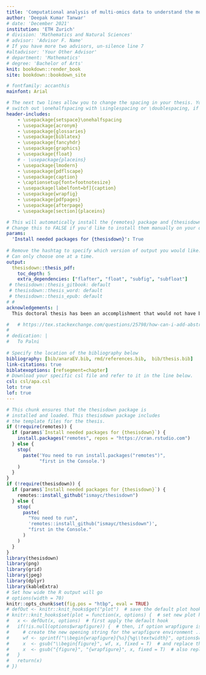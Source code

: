 ```yaml
---
title: 'Computational analysis of multi-omics data to understand the molecular mechanisms of germline-dependent epigenetic inheritance'
author: 'Deepak Kumar Tanwar'
# date: 'December 2021'
institution: 'ETH Zurich'
# division: 'Mathematics and Natural Sciences'
# advisor: 'Advisor F. Name'
# If you have more two advisors, un-silence line 7
#altadvisor: 'Your Other Advisor'
# department: 'Mathematics'
# degree: 'Bachelor of Arts'
knit: bookdown::render_book
site: bookdown::bookdown_site

# fontfamily: accanthis
mainfont: Arial

# The next two lines allow you to change the spacing in your thesis. You can 
# switch out \onehalfspacing with \singlespacing or \doublespacing, if desired.
header-includes:
    - \usepackage{setspace}\onehalfspacing
    - \usepackage{acronym}
    - \usepackage{glossaries}
    - \usepackage{biblatex}
    - \usepackage{fancyhdr}
    - \usepackage{graphics}
    - \usepackage{float}
    # - \usepackage{placeins}
    - \usepackage{lmodern}
    - \usepackage{pdflscape}
    - \usepackage{caption}
    - \captionsetup{font=footnotesize}
    - \usepackage[labelfont=bf]{caption}
    - \usepackage{wrapfig}
    - \usepackage{pdfpages}
    - \usepackage{afterpage}
    - \usepackage[section]{placeins}

# This will automatically install the {remotes} package and {thesisdown}
# Change this to FALSE if you'd like to install them manually on your own.
params:
  'Install needed packages for {thesisdown}': True
  
# Remove the hashtag to specify which version of output you would like.
# Can only choose one at a time.
output:
  thesisdown::thesis_pdf:
    toc_depth: 5
    extra_dependencies: ["flafter", "float", "subfig", "subfloat"]
 # thesisdown::thesis_gitbook: default
 # thesisdown::thesis_word: default
 # thesisdown::thesis_epub: default
# # 
acknowledgements: |
  This doctoral thesis has been an accomplishment that would not have been possible, or anywhere near as enjoyable, without the help and support of a number of incredible individuals. Thank you for all that you have contributed to this thesis. \newline\newline I am eternally grateful to Prof. Dr. Isabelle Mansuy for allowing me to do Doctoral research in her lab. It is a pleasure to be a member of the Neuroepigenetics lab. Thank you to all the members of the Neuroepigenetics lab, past and present. The Neuroepigenetics group was always fun to work with and I learned a lot about experiments. Thank you so much! A special thanks to the present and past members of Y38 for motivating, and various scientific and non-scientific discussions. \newline\newline My sincere thanks to Prof. Dr. Mark Robinson and Prof. Dr. Tuncay Baubec for accepting to be my co-examiners and supporting me throughout my doctoral research. Thank you so much Mark for always being available and providing all the help in writing proposals, helping in supervising students, and discussing and providing solutions to the problems I was facing. \newline\newline I am indebted to Dr. Pierre-Luc Germain for his expert supervision and all the support he has provided. I am grateful for all discussions and suggestions on both scientific and non-scientific issues. Thank you for being so nice and for all the support which was extremely helpful to reach this point. I have learnt a lot from you. \newline\newline I would also like to thank the Directors and members of the Brain Research Institute for creating such a stimulating environment for research. \newline\newline I am extremely grateful for my doctoral funding, the Swiss Government Excellence Scholarship. Thank you so much Sandra Zweifel for always being there. \newline\newline Looking back into the past, this thesis would not have happened without my bachelor’s thesis supervisors Rainer König and Sandro Lindig, who got me interested in the field of bioinformatics data science. \newline\newline Finally, I am very grateful to my family for their continuous support and belief in me. Visiting you always helped me to relax and to not worry about work so much. Last of all, I want to thank my wife, Palni Kundra, for always cheering me up when I was down and for helping me with stupid issues.

#   # https://tex.stackexchange.com/questions/25798/how-can-i-add-abstract-and-acknowledgement-pages-into-the-table-of-contents/25799
#   
# dedication: |
#   To Palni
  
# Specify the location of the bibliography below
bibliography: [bib/anaraEV.bib, rmd/references.bib,  bib/thesis.bib]
link-citations: true
biblatexoptions: [refsegment=chapter]
# Download your specific csl file and refer to it in the line below.
csl: csl/apa.csl
lot: true
lof: true
---
```


```{=html}
<!--
Above is the YAML (YAML Ain't Markup Language) header that includes a lot of 
metadata used to produce the document.  Be careful with spacing in this header!

If you'd prefer to not include a Dedication, for example, simply delete the section entirely, or silence them (add # before each line). 

If you have other LaTeX packages you would like to include, delete the # before header-includes and list the packages after hyphens on new lines.

If you'd like to include a comment that won't be produced in your resulting file enclose it in a block like this.

If you receive a duplicate label error after knitting, make sure to delete the index.Rmd file and then knit again.
-->
```
```r
# This chunk ensures that the thesisdown package is
# installed and loaded. This thesisdown package includes
# the template files for the thesis.
if (!require(remotes)) {
  if (params$`Install needed packages for {thesisdown}`) {
    install.packages("remotes", repos = "https://cran.rstudio.com")
  } else {
    stop(
      paste('You need to run install.packages("remotes")",
            "first in the Console.')
    )
  }
}
if (!require(thesisdown)) {
  if (params$`Install needed packages for {thesisdown}`) {
    remotes::install_github("ismayc/thesisdown")
  } else {
    stop(
      paste(
        "You need to run",
        'remotes::install_github("ismayc/thesisdown")',
        "first in the Console."
      )
    )
  }
}
library(thesisdown)
library(png)
library(grid)
library(jpeg)
library(dplyr)
library(kableExtra)
# Set how wide the R output will go
# options(width = 70)
knitr::opts_chunk$set(fig.pos = "htbp", eval = TRUE)
# defOut <- knitr::knit_hooks$get("plot")  # save the default plot hook 
# knitr::knit_hooks$set(plot = function(x, options) {  # set new plot hook ...
#   x <- defOut(x, options)  # first apply the default hook
#   if(!is.null(options$wrapfigure)) {  # then, if option wrapfigure is given ...
#     # create the new opening string for the wrapfigure environment ...
#     wf <- sprintf("\\begin{wrapfigure}{%s}{%g\\textwidth}", options$wrapfigure[[1]], options$wrapfigure[[2]])
#     x  <- gsub("\\begin{figure}", wf, x, fixed = T)  # and replace the default one with it.
#     x  <- gsub("{figure}", "{wrapfigure}", x, fixed = T)  # also replace the environment ending
#   }
#   return(x)
# })
```

```{=html}
<!--
The acknowledgments, preface, dedication, and abstract are added into the PDF
version automatically by inputting them in the YAML at the top of this file.
Alternatively, you can put that content in files like 00--prelim.Rmd and
00-abstract.Rmd like done below.
-->
```
<!-- ```{r eval=knitr::is_latex_output(), child=here::here("prelims", "00--prelim.Rmd")} -->

<!-- ``` -->

<!-- ```{r eval=!knitr::is_latex_output(), child=here::here("prelims", "00-abstract.Rmd")} -->

<!-- ``` -->
